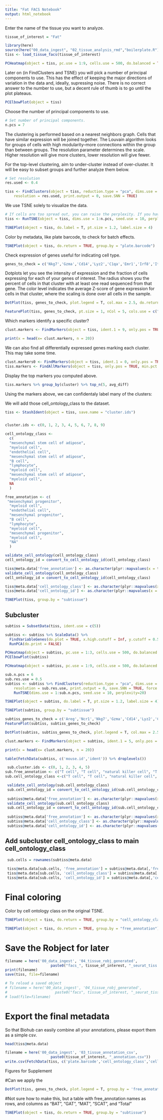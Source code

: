 ```yaml
---
title: "Fat FACS Notebook"
output: html_notebook
---
```


Enter the name of the tissue you want to analyze.

```r
tissue_of_interest = "Fat"
```

```r
library(here)
source(here("00_data_ingest", "02_tissue_analysis_rmd","boilerplate.R"))
tiss <- load_tissue_facs(tissue_of_interest)
```


```r
PCHeatmap(object = tiss, pc.use = 1:9, cells.use = 500, do.balanced = TRUE, label.columns = FALSE, num.genes = 8)
```

Later on (in FindClusters and TSNE) you will pick a number of principal components to use. This has the effect of keeping the major directions of variation in the data and, ideally, supressing noise. There is no correct answer to the number to use, but a decent rule of thumb is to go until the plot plateaus.

```r
PCElbowPlot(object = tiss)
```

Choose the number of principal components to use.
```r
# Set number of principal components. 
n.pcs = 7
```


The clustering is performed based on a nearest neighbors graph. Cells that have similar expression will be joined together. The Louvain algorithm looks for groups of cells with high modularity--more connections within the group than between groups. The resolution parameter determines the scale. Higher resolution will give more clusters, lower resolution will give fewer.

For the top-level clustering, aim to under-cluster instead of over-cluster. It will be easy to subset groups and further analyze them below.

```r
# Set resolution 
res.used <- 0.4

tiss <- FindClusters(object = tiss, reduction.type = "pca", dims.use = 1:n.pcs, 
    resolution = res.used, print.output = 0, save.SNN = TRUE)
```

We use TSNE solely to visualize the data.

```r
# If cells are too spread out, you can raise the perplexity. If you have few cells, try a lower perplexity (but never less than 10).
tiss <- RunTSNE(object = tiss, dims.use = 1:n.pcs, seed.use = 10, perplexity=30)
```

```r
TSNEPlot(object = tiss, do.label = T, pt.size = 1.2, label.size = 4)
```

Color by metadata, like plate barcode, to check for batch effects.
```r
TSNEPlot(object = tiss, do.return = TRUE, group.by = "plate.barcode")
```


Check expression of genes useful for indicating cell type.

```r
genes_to_check = c('Nkg7','Gzma','Cd14','Lyz2','C1qa','Emr1','Irf8','Itgam','Cd68','Cd4','Cd8a','Cd3g','Cd19','Ptprc','Kdr','Cdh5','Pecam1','Fabp4','Tek','Pdgfra','Cd34')
```

Dotplots let you see the intensity of expression and the fraction of cells expressing for each of your genes of interest.
The radius shows you the percent of cells in that cluster with at least one read sequenced from that gene. The color level indicates the average Z-score of gene expression for cells in that cluster, where the scaling is done over all cells in the sample.

```r
DotPlot(tiss, genes_to_check, plot.legend = T, col.max = 2.5, do.return = T, x.lab.rot = T) + coord_flip()
```

```r
FeaturePlot(tiss, genes_to_check, pt.size = 1, nCol = 5, cols.use = c("grey", "red"))
```

Which markers identify a specific cluster?

```r
clust.markers <- FindMarkers(object = tiss, ident.1 = 9, only.pos = TRUE, min.pct = 0.25, thresh.use = 0.25)
```

```r
print(x = head(x= clust.markers, n = 20))
```


We can also find all differentially expressed genes marking each cluster. This may take some time.

```r
clust.markers0 <- FindMarkers(object = tiss, ident.1 = 0, only.pos = TRUE, min.pct = 0.25, thresh.use = 0.25)
tiss.markers <- FindAllMarkers(object = tiss, only.pos = TRUE, min.pct = 0.25, thresh.use = 0.25)
```

Display the top markers you computed above.
```r
tiss.markers %>% group_by(cluster) %>% top_n(5, avg_diff)
```

Using the markers above, we can confidentaly label many of the clusters:

We will add those cell_ontology_class to the dataset.

```r
tiss <- StashIdent(object = tiss, save.name = "cluster.ids")


cluster.ids <- c(0, 1, 2, 3, 4, 5, 6, 7, 8, 9)

cell_ontology_class <-
  c(
  "mesenchymal stem cell of adipose",
  "myeloid cell",
  "endothelial cell",
  "mesenchymal stem cell of adipose",
  "B cell",
  "lymphocyte",
  "myeloid cell",
  "mesenchymal stem cell of adipose",
  "myeloid cell",
  NA
  )

free_annotation <- c(
 "mesenchymal progenitor",
  "myeloid cell",
  "endothelial cell",
  "mesenchymal progenitor",
  "B cell",
  "lymphocyte",
  "myeloid cell",
  "mesenchymal progenitor",
  "myeloid cell",
  "NA"
  )

validate_cell_ontology(cell_ontology_class)
cell_ontology_id = convert_to_cell_ontology_id(cell_ontology_class)

tiss@meta.data['free_annotation'] <- as.character(plyr::mapvalues(x = tiss@ident, from = cluster.ids, to = free_annotation))
validate_cell_ontology(cell_ontology_class)
cell_ontology_id = convert_to_cell_ontology_id(cell_ontology_class)

tiss@meta.data['cell_ontology_class'] <- as.character(plyr::mapvalues(x = tiss@ident, from = cluster.ids, to = cell_ontology_class))
tiss@meta.data['cell_ontology_id'] <- as.character(plyr::mapvalues(x = tiss@ident, from = cluster.ids, to = cell_ontology_id))
```

```r
TSNEPlot(tiss, group.by = "subtissue")
```

## Subcluster

```r
subtiss = SubsetData(tiss, ident.use = c(5))
```

```r
subtiss <- subtiss %>% ScaleData() %>% 
  FindVariableGenes(do.plot = TRUE, x.high.cutoff = Inf, y.cutoff = 0.5) %>%
  RunPCA(do.print = FALSE)
```

```r
PCHeatmap(object = subtiss, pc.use = 1:3, cells.use = 500, do.balanced = TRUE, label.columns = FALSE, num.genes = 8)
PCElbowPlot(subtiss)
```

```r
PCHeatmap(object = subtiss, pc.use = 1:9, cells.use = 500, do.balanced = TRUE, label.columns = FALSE, num.genes = 8)
```


```r
sub.n.pcs = 6
sub.res.use = 0.5
subtiss <- subtiss %>% FindClusters(reduction.type = "pca", dims.use = 1:sub.n.pcs, 
    resolution = sub.res.use, print.output = 0, save.SNN = TRUE, force.recalc = TRUE) %>%
    RunTSNE(dims.use = 1:sub.n.pcs, seed.use = 10, perplexity=20)

TSNEPlot(object = subtiss, do.label = T, pt.size = 1.2, label.size = 4)
```

```r
TSNEPlot(subtiss, group.by = "subtissue")
```

```r
subtiss_genes_to_check = c('Areg','Ncr1','Nkg7','Gzma','Cd14','Lyz2','C1qa','Emr1','Irf8','Itgam','Cd68','Cd4','Cd8a','Cd3g','Cd19','Ptprc')
FeaturePlot(subtiss, subtiss_genes_to_check)
```

```r
DotPlot(subtiss, subtiss_genes_to_check, plot.legend = T, col.max = 2.5, do.return = T, x.lab.rot = T) + coord_flip()
```

```r
clust.markers <- FindMarkers(object = subtiss, ident.1 = 5, only.pos = TRUE, min.pct = 0.25, thresh.use = 0.25)
```

```r
print(x = head(x= clust.markers, n = 20))
```

```r
table(FetchData(subtiss, c('mouse.id','ident')) %>% droplevels())
```

```r
 sub.cluster.ids <- c(0, 1, 2, 3, 4, 5)
sub.free_annotation <- c("T cell", "T cell", "natural killer cell", "T cell", "NA","T cell")
sub.cell_ontology_class <-c("T cell", "T cell", "natural killer cell", "T cell", NA,"T cell")

 validate_cell_ontology(sub.cell_ontology_class)
 sub.cell_ontology_id = convert_to_cell_ontology_id(sub.cell_ontology_class)
 
 subtiss@meta.data['free_annotation'] <- as.character(plyr::mapvalues(x = subtiss@ident, from = sub.cluster.ids, to = sub.free_annotation))
 validate_cell_ontology(sub.cell_ontology_class)
 sub.cell_ontology_id = convert_to_cell_ontology_id(sub.cell_ontology_class)
 
 subtiss@meta.data['free_annotation'] <- as.character(plyr::mapvalues(x = subtiss@ident, from = sub.cluster.ids, to = sub.free_annotation))
 subtiss@meta.data['cell_ontology_class'] <- as.character(plyr::mapvalues(x = subtiss@ident, from = sub.cluster.ids, to = sub.cell_ontology_class))
 subtiss@meta.data['cell_ontology_id'] <- as.character(plyr::mapvalues(x = subtiss@ident, from = sub.cluster.ids, to = sub.cell_ontology_id))
```

## Add subcluster cell_ontology_class to main cell_ontology_class

```r
 sub.cells = rownames(subtiss@meta.data)
 
 tiss@meta.data[sub.cells, 'free_annotation'] = subtiss@meta.data[,'free_annotation']
 tiss@meta.data[sub.cells, 'cell_ontology_class'] = subtiss@meta.data[,'cell_ontology_class']
 tiss@meta.data[sub.cells, 'cell_ontology_id'] = subtiss@meta.data[,'cell_ontology_id']
```

# Final coloring

Color by cell ontology class on the original TSNE.

```r
TSNEPlot(object = tiss, do.return = TRUE, group.by = "cell_ontology_class")
```

```r
TSNEPlot(object = tiss, do.return = TRUE, group.by = "free_annotation")
```

# Save the Robject for later

```r
filename = here('00_data_ingest', '04_tissue_robj_generated', 
                     paste0("facs_", tissue_of_interest, "_seurat_tiss.Robj"))
print(filename)
save(tiss, file=filename)
```

```r
# To reload a saved object
# filename = here('00_data_ingest', '04_tissue_robj_generated', 
#                      paste0("facs", tissue_of_interest, "_seurat_tiss.Robj"))
# load(file=filename)
```


# Export the final metadata

So that Biohub can easily combine all your annotations, please export them as a simple csv.

```r
head(tiss@meta.data)
```

```r
filename = here('00_data_ingest', '03_tissue_annotation_csv', 
                     paste0(tissue_of_interest, "_annotation.csv"))
write.csv(FetchData(tiss, c('plate.barcode','cell_ontology_class','cell_ontology_id', 'free_annotation', 'tSNE_1', 'tSNE_2')), file=filename)
```




Figures for Supplement

#Can we apply the
```r
DotPlot(tiss, genes_to_check, plot.legend = T, group.by = 'free_annotation', x.lab.rot = T)
```

#Not sure how to make this, but a table with free_annotation names as rows, and columns as "BAT", "GAT", "MAT", "SCAT", and "Total"

```r
TSNEPlot(object = tiss, do.return = TRUE, group.by = "subtissue")
```
